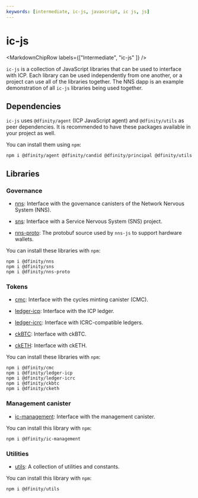 ```yaml
---
keywords: [intermediate, ic-js, javascript, ic js, js]
---
```



# ic-js

<MarkdownChipRow labels={["Intermediate", "ic-js" ]} />



`ic-js` is a collection of JavaScript libraries that can be used to interface with ICP. Each library can be used independently from one another, or a project can use all of the libraries together. The NNS dapp is an example demonstration of all `ic-js` libraries being used together.


## Dependencies

`ic-js` uses `@dfinity/agent` (ICP JavaScript agent) and `@dfinity/utils` as peer dependencies. It is recommended to have these packages available in your project as well.

You can install them using `npm`:

```
npm i @dfinity/agent @dfinity/candid @dfinity/principal @dfinity/utils
```


## Libraries


### Governance

- [nns](https://github.com/dfinity/ic-js/tree/main/packages/nns): Interface with the governance canisters of the Network Nervous System (NNS).

- [sns](https://github.com/dfinity/ic-js/tree/main/packages/sns): Interface with a Service Nervous System (SNS) project.

- [nns-proto](https://github.com/dfinity/ic-js/tree/main/packages/nns-proto): The protobuf source used by `nns-js` to support hardware wallets.


You can install these libraries with `npm`:

```
npm i @dfinity/nns
npm i @dfinity/sns
npm i @dfinity/nns-proto
```

### Tokens

- [cmc](https://github.com/dfinity/ic-js/tree/main/packages/cmc): Interface with the cycles minting canister (CMC).

- [ledger-icp](https://github.com/dfinity/ic-js/tree/main/packages/ledger-icp): Interface with the ICP ledger.

- [ledger-icrc](https://github.com/dfinity/ic-js/tree/main/packages/ledger-icrc): Interface with ICRC-compatible ledgers.

- [ckBTC](https://github.com/dfinity/ic-js/tree/main/packages/ckbtc): Interface with ckBTC.

- [ckETH](https://github.com/dfinity/ic-js/tree/main/packages/cketh): Interface with ckETH.

You can install these libraries with `npm`:

```
npm i @dfinity/cmc
npm i @dfinity/ledger-icp
npm i @dfinity/ledger-icrc
npm i @dfinity/ckbtc
npm i @dfinity/cketh
```

### Management canister

- [ic-management](https://github.com/dfinity/ic-js/tree/main/packages/ic-management): Interface with the management canister.

You can install this library with `npm`:

```
npm i @dfinity/ic-management
```


### Utilities

- [utils](https://github.com/dfinity/ic-js/tree/main/packages/utils): A collection of utilities and constants.

You can install this library with `npm`:

```
npm i @dfinity/utils
```
